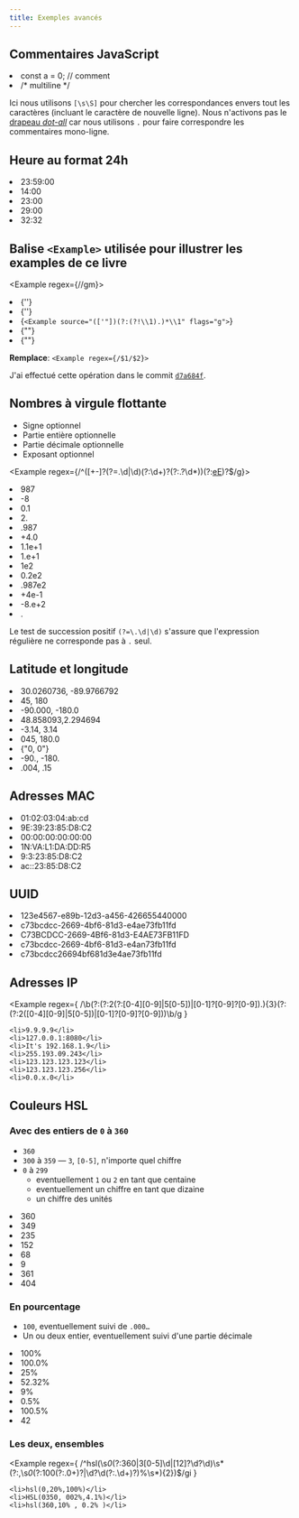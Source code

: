 ```yaml
---
title: Exemples avancés
---
```


## Commentaires JavaScript

<Example regex={/\/\*[\s\S]*?\*\/|\/\/.*/g}>
    <li>const a = 0; // comment</li>
    <li>/* multiline */</li>
</Example>

Ici nous utilisons `[\s\S]` pour chercher les correspondances envers tout les caractères (incluant le caractère de nouvelle ligne). Nous n'activons pas le [drapeau _dot-all_](flags#dot-all-s) car nous utilisons `.` pour faire correspondre les commentaires mono-ligne.


## Heure au format 24h

<Example regex={/^([01]?[0-9]|2[0-3]):[0-5][0-9](:[0-5][0-9])?$/g}>
    <li>23:59:00</li>
    <li>14:00</li>
    <li>23:00</li>
    <li>29:00</li>
    <li>32:32</li>
</Example>

## Balise `<Example>` utilisée pour illustrer les examples de ce livre

<Example regex={/<Example source="(.*?)" flags="(.*?)">/gm}>
    <li>{'<Example source="p[aeiou]t" flags="g">'}</li>
    <li>{'<Example source="s+$" flags="gm">'}</li>
    <li>{`<Example source="(['"])(?:(?!\\1).)*\\1" flags="g">`}</li>
    <li>{"<Example source='s+$' flags='gm'>"}</li>
    <li>{"</Example>"}</li>
</Example>

**Remplace**: `<Example regex={/$1/$2}>`

J'ai effectué cette opération dans le commit [`d7a684f`](https://github.com/shreyasminocha/regex-for-regular-folk/commit/d7a684ffd5e819edce6407e31d55df4faf972f84).

## Nombres à virgule flottante

-   Signe optionnel
-   Partie entière optionnelle
-   Partie décimale optionnelle
-   Exposant optionnel

<Example regex={/^([+-]?(?=\.\d|\d)(?:\d+)?(?:\.?\d*))(?:[eE]([+-]?\d+))?$/g}>
    <li>987</li>
    <li>-8</li>
    <li>0.1</li>
    <li>2.</li>
    <li>.987</li>
    <li>+4.0</li>
    <li>1.1e+1</li>
    <li>1.e+1</li>
    <li>1e2</li>
    <li>0.2e2</li>
    <li>.987e2</li>
    <li>+4e-1</li>
    <li>-8.e+2</li>
    <li>.</li>
</Example>

Le test de succession positif `(?=\.\d|\d)` s'assure que l'expression régulière ne corresponde pas à `.` seul.

## Latitude et longitude

<Example regex={/^((-?|\+?)?\d+(\.\d+)?),\s*((-?|\+?)?\d+(\.\d+)?)$/g}>
    <li>30.0260736, -89.9766792</li>
    <li>45, 180</li>
    <li>-90.000, -180.0</li>
    <li>48.858093,2.294694</li>
    <li>-3.14, 3.14</li>
    <li>045, 180.0</li>
    <li>{"0,    0"}</li>
    <li>-90., -180.</li>
    <li>.004, .15</li>
</Example>


## Adresses MAC

<Example regex={/^[a-f0-9]{2}(:[a-f0-9]{2}){5}$/i}>
    <li>01:02:03:04:ab:cd</li>
    <li>9E:39:23:85:D8:C2</li>
    <li>00:00:00:00:00:00</li>
    <li>1N:VA:L1:DA:DD:R5</li>
    <li>9:3:23:85:D8:C2</li>
    <li>ac::23:85:D8:C2</li>
</Example>

## UUID

<Example regex={/[\da-f]{8}-([\da-f]{4}-){3}[\da-f]{12}/i}>
    <li>123e4567-e89b-12d3-a456-426655440000</li>
    <li>c73bcdcc-2669-4bf6-81d3-e4ae73fb11fd</li>
    <li>C73BCDCC-2669-4Bf6-81d3-E4AE73FB11FD</li>
    <li>c73bcdcc-2669-4bf6-81d3-e4an73fb11fd</li>
    <li>c73bcdcc26694bf681d3e4ae73fb11fd</li>
</Example>

## Adresses IP

<Example
    regex={
        /\b(?:(?:2(?:[0-4][0-9]|5[0-5])|[0-1]?[0-9]?[0-9])\.){3}(?:(?:2([0-4][0-9]|5[0-5])|[0-1]?[0-9]?[0-9]))\b/g
    }
>
    <li>9.9.9.9</li>
    <li>127.0.0.1:8080</li>
    <li>It's 192.168.1.9</li>
    <li>255.193.09.243</li>
    <li>123.123.123.123</li>
    <li>123.123.123.256</li>
    <li>0.0.x.0</li>
</Example>

## Couleurs HSL

### Avec des entiers de `0` à `360`

-   `360`
-   `300` à `359` — `3`, `[0-5]`, n'importe quel chiffre
-   `0` à `299`
    -   eventuellement `1` ou `2` en tant que centaine
    -   eventuellement un chiffre en tant que dizaine
    -   un chiffre des unités

<Example regex={/^0*(?:360|3[0-5]\d|[12]?\d?\d)$/g}>
    <li>360</li>
    <li>349</li>
    <li>235</li>
    <li>152</li>
    <li>68</li>
    <li>9</li>
    <li>361</li>
    <li>404</li>
</Example>

### En pourcentage

-   `100`, eventuellement suivi de `.000…`
-   Un ou deux entier, eventuellement suivi d'une partie décimale

<Example regex={/^(?:100(?:\.0+)?|\d?\d(?:\.\d+)?)%$/g}>
    <li>100%</li>
    <li>100.0%</li>
    <li>25%</li>
    <li>52.32%</li>
    <li>9%</li>
    <li>0.5%</li>
    <li>100.5%</li>
    <li>42</li>
</Example>

### Les deux, ensembles

<Example
    regex={
        /^hsl\(\s*0*(?:360|3[0-5]\d|[12]?\d?\d)\s*(?:,\s*0*(?:100(?:\.0+)?|\d?\d(?:\.\d+)?)%\s*){2}\)$/gi
    }
>
    <li>hsl(0,20%,100%)</li>
    <li>HSL(0350, 002%,4.1%)</li>
    <li>hsl(360,10% , 0.2% )</li>
</Example>
